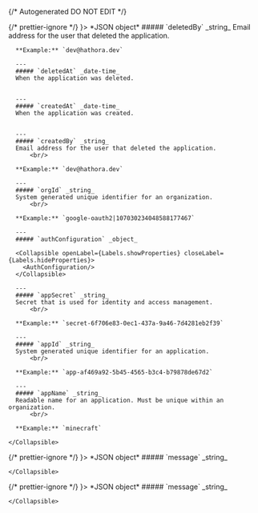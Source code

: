 {/* Autogenerated DO NOT EDIT  */}


<TabbedSection tabLabel='Status Code'>
  {/* prettier-ignore */}
  <Tab title={<StatusCode code={"201"} />}>
    *JSON object*
    <Collapsible openLabel={Labels.showProperties} closeLabel={Labels.hideProperties} defaultOpen={true}>
      ##### `deletedBy` _string_
      Email address for the user that deleted the application.
          <br/>

      **Example:** `dev@hathora.dev`
        
      ---
      ##### `deletedAt` _date-time_
      When the application was deleted.
          
        
      ---
      ##### `createdAt` _date-time_
      When the application was created.
          
        
      ---
      ##### `createdBy` _string_
      Email address for the user that deleted the application.
          <br/>

      **Example:** `dev@hathora.dev`
        
      ---
      ##### `orgId` _string_
      System generated unique identifier for an organization.
          <br/>

      **Example:** `google-oauth2|107030234048588177467`
        
      ---
      ##### `authConfiguration` _object_

      <Collapsible openLabel={Labels.showProperties} closeLabel={Labels.hideProperties}>
        <AuthConfiguration/>
      </Collapsible>
        
      ---
      ##### `appSecret` _string_
      Secret that is used for identity and access management.
          <br/>

      **Example:** `secret-6f706e83-0ec1-437a-9a46-7d4281eb2f39`
        
      ---
      ##### `appId` _string_
      System generated unique identifier for an application.
          <br/>

      **Example:** `app-af469a92-5b45-4565-b3c4-b79878de67d2`
        
      ---
      ##### `appName` _string_
      Readable name for an application. Must be unique within an organization.
          <br/>

      **Example:** `minecraft`
        
    </Collapsible>
  </Tab>
  {/* prettier-ignore */}
  <Tab title={<StatusCode code={"422"} />}>
    *JSON object*
    <Collapsible openLabel={Labels.showProperties} closeLabel={Labels.hideProperties} defaultOpen={true}>
      ##### `message` _string_
          
        
    </Collapsible>
  </Tab>
  {/* prettier-ignore */}
  <Tab title={<StatusCode code={"500"} />}>
    *JSON object*
    <Collapsible openLabel={Labels.showProperties} closeLabel={Labels.hideProperties} defaultOpen={true}>
      ##### `message` _string_
          
        
    </Collapsible>
  </Tab>
</TabbedSection>
